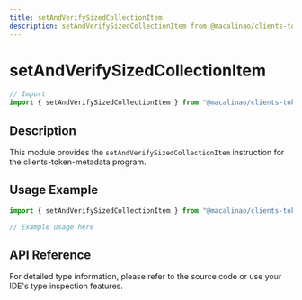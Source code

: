 ```yaml
---
title: setAndVerifySizedCollectionItem
description: setAndVerifySizedCollectionItem from @macalinao/clients-token-metadata
---
```


# setAndVerifySizedCollectionItem

```typescript
// Import
import { setAndVerifySizedCollectionItem } from "@macalinao/clients-token-metadata";
```

## Description

This module provides the `setAndVerifySizedCollectionItem` instruction for the clients-token-metadata program.

## Usage Example

```typescript
import { setAndVerifySizedCollectionItem } from "@macalinao/clients-token-metadata";

// Example usage here
```

## API Reference

For detailed type information, please refer to the source code or use your IDE's type inspection features.
